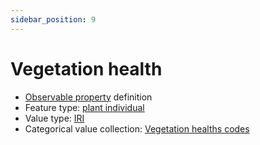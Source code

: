 ```yaml
---
sidebar_position: 9
---
```



# Vegetation health

- [Observable property](/viewers/dawe-vocabs?uri=https://linked.data.gov.au/def/nrm/7d4eaa80-0f2a-4828-886e-34cd5a4e2746) definition
- Feature type: [plant individual](http://linked.data.gov.au/def/tern-cv/60d7edf8-98c6-43e9-841c-e176c334d270)
- Value type: [IRI](https://w3id.org/tern/ontologies/tern/IRI)
- Categorical value collection: [Vegetation healths codes](/viewers/dawe-vocabs?uri=https://linked.data.gov.au/def/nrm/785f818c-0c8c-480b-b8e5-43ea9fda70f0)

<Example
  protocolModule="targeted-survey-flora-protocol-population"
  observableProperty="https://linked.data.gov.au/def/nrm/7d4eaa80-0f2a-4828-886e-34cd5a4e2746"
/>
